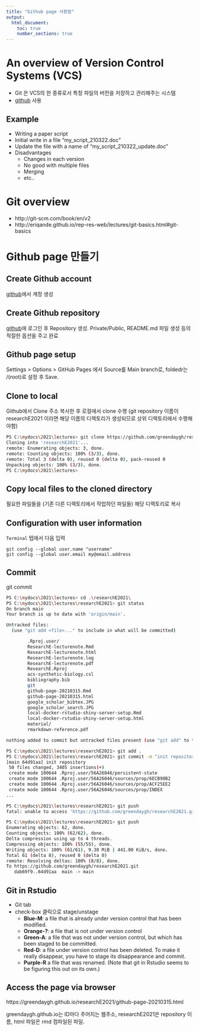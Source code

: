 ```yaml
---
title: "Github page 사용법"
output: 
  html_document:
    toc: true
    number_sections: true
---
```


# An overview of Version Control Systems (VCS) {#vcs}

* Git 은 VCS의 한 종류로서 특정 파일의 버전을 저장하고 관리해주는 시스템
* [github](https://github.com) 사용

## Example

* Writing a paper script
* Initial write in a file "my_script_210322.doc"
* Update the file with a name of "my_script_210322_update.doc"
* Disadvantages 
  * Changes in each version
  * No good with multiple files
  * Merging 
  * etc..

# Git overview

* http://git-scm.com/book/en/v2
* http://eriqande.github.io/rep-res-web/lectures/git-basics.html#git-basics


# Github page 만들기

## Create Github account

[github](https://github.com)에서 계정 생성

## Create Github repository

[github](https://github.com)에 로그인 후 Repository  생성. Private/Public, README.md 파일 생성 등의 적절한 옵션을 주고 완료


## Github page setup

Settings > Options > GitHub Pages 에서 Source를 Main branch로, foldedr는 /(root)로 설정 후 Save. 

## Clone to local

Github에서 Clone 주소 복사한 후 로컬에서 clone 수행 (git repository 이름이 researchE2021 이라면 해당 이름의 디렉토리가 생성되므로 상위 디렉토리에서 수행해야함)


```bash
PS C:\mydocs\2021\lectures> git clone https://github.com/greendaygh/researchE2021.git
Cloning into 'researchE2021'...
remote: Enumerating objects: 3, done.
remote: Counting objects: 100% (3/3), done.
remote: Total 3 (delta 0), reused 0 (delta 0), pack-reused 0
Unpacking objects: 100% (3/3), done.
PS C:\mydocs\2021\lectures>

```


## Copy local files to the cloned directory

필요한 파일들을 (기존 다른 디렉토리에서 작업하던 파일들) 해당 디렉토리로 복사 


## Configuration with user information

`Terminal` 텝에서 다음 입력

```
git config --global user.name "username"
git config --global user.email my@email.address
```


## Commit 

git commit  


```bash

PS C:\mydocs\2021\lectures> cd .\researchE2021\
PS C:\mydocs\2021\lectures\researchE2021> git status
On branch main
Your branch is up to date with 'origin/main'.

Untracked files:
  (use "git add <file>..." to include in what will be committed)

        .Rproj.user/
        ResearchE-lecturenote.Rmd
        ResearchE-lecturenote.html
        ResearchE-lecturenote.log
        ResearchE-lecturenote.pdf
        ResearchE.Rproj
        acs-synthetic-biology.csl
        bibliography.bib
        git
        github-page-20210315.Rmd
        github-page-20210315.html
        google_scholar_bibtex.JPG
        google_scholar_search.JPG
        local-docker-rstudio-shiny-server-setup.Rmd
        local-docker-rstudio-shiny-server-setup.html
        material/
        rmarkdown-reference.pdf

nothing added to commit but untracked files present (use "git add" to track)

PS C:\mydocs\2021\lectures\researchE2021> git add .
PS C:\mydocs\2021\lectures\researchE2021> git commit -m "init repository"
[main 64d91aa] init repository
 50 files changed, 3405 insertions(+)
 create mode 100644 .Rproj.user/56A26046/persistent-state
 create mode 100644 .Rproj.user/56A26046/sources/prop/6ECB90B2
 create mode 100644 .Rproj.user/56A26046/sources/prop/ACF25EE2
 create mode 100644 .Rproj.user/56A26046/sources/prop/INDEX
...

PS C:\mydocs\2021\lectures\researchE2021> git push
fatal: unable to access 'https://github.com/greendaygh/researchE2021.git/': Could not resolve host: github.com

PS C:\mydocs\2021\lectures\researchE2021> git push
Enumerating objects: 62, done.
Counting objects: 100% (62/62), done.
Delta compression using up to 4 threads.
Compressing objects: 100% (55/55), done.
Writing objects: 100% (61/61), 9.30 MiB | 441.00 KiB/s, done.
Total 61 (delta 8), reused 0 (delta 0)
remote: Resolving deltas: 100% (8/8), done.
To https://github.com/greendaygh/researchE2021.git
   dab69f9..64d91aa  main -> main
```


## Git in Rstudio

* Git tab
* check-box 클릭으로 stage/unstage   
    + __Blue-M__: a file that is already under version control that has been modified.
    + __Orange-?__: a file that is not under version control
    + __Green-A__: a file that was not under version control, but which has been staged to be committed.
    + __Red-D__: a file under version control has been deleted.  To make it really disappear, you have to stage its disappearance and commit.
    + __Purple-R__ a file that was renamed.  (Note that git in Rstudio seems to be figuring this out on its own.)


## Access the page via browser 


https://greendaygh.github.io/researchE2021/github-page-20210315.html

greendaygh.github.io는 ID마다 주어지는 웹주소, researchE2021은 repository 이름, html 파일은 rmd 컴파일된 파일. 










